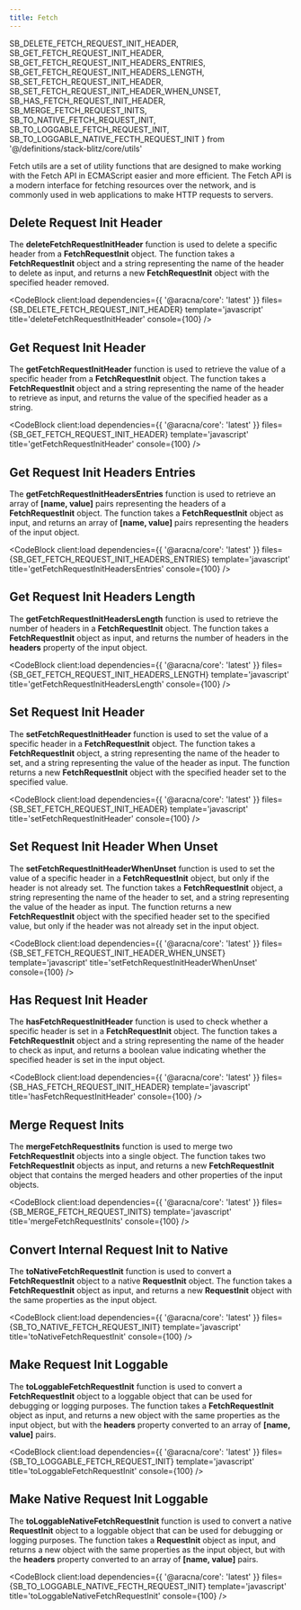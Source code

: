 ```yaml
---
title: Fetch
---
```


  SB_DELETE_FETCH_REQUEST_INIT_HEADER,
  SB_GET_FETCH_REQUEST_INIT_HEADER,
  SB_GET_FETCH_REQUEST_INIT_HEADERS_ENTRIES,
  SB_GET_FETCH_REQUEST_INIT_HEADERS_LENGTH,
  SB_SET_FETCH_REQUEST_INIT_HEADER,
  SB_SET_FETCH_REQUEST_INIT_HEADER_WHEN_UNSET,
  SB_HAS_FETCH_REQUEST_INIT_HEADER,
  SB_MERGE_FETCH_REQUEST_INITS,
  SB_TO_NATIVE_FETCH_REQUEST_INIT,
  SB_TO_LOGGABLE_FETCH_REQUEST_INIT,
  SB_TO_LOGGABLE_NATIVE_FECTH_REQUEST_INIT
} from '@/definitions/stack-blitz/core/utils'

Fetch utils are a set of utility functions that are designed to make working with the Fetch API in ECMAScript easier and more efficient. The Fetch API is a modern interface for fetching resources over the network, and is commonly used in web applications to make HTTP requests to servers.

## Delete Request Init Header

The **deleteFetchRequestInitHeader** function is used to delete a specific header from a **FetchRequestInit** object. The function takes a **FetchRequestInit** object and a string representing the name of the header to delete as input, and returns a new **FetchRequestInit** object with the specified header removed.

<CodeBlock
  client:load
  dependencies={{ '@aracna/core': 'latest' }}
  files={SB_DELETE_FETCH_REQUEST_INIT_HEADER}
  template='javascript'
  title='deleteFetchRequestInitHeader'
  console={100}
/>

## Get Request Init Header

The **getFetchRequestInitHeader** function is used to retrieve the value of a specific header from a **FetchRequestInit** object. The function takes a **FetchRequestInit** object and a string representing the name of the header to retrieve as input, and returns the value of the specified header as a string.

<CodeBlock
  client:load
  dependencies={{ '@aracna/core': 'latest' }}
  files={SB_GET_FETCH_REQUEST_INIT_HEADER}
  template='javascript'
  title='getFetchRequestInitHeader'
  console={100}
/>

## Get Request Init Headers Entries

The **getFetchRequestInitHeadersEntries** function is used to retrieve an array of **[name, value]** pairs representing the headers of a **FetchRequestInit** object. The function takes a **FetchRequestInit** object as input, and returns an array of **[name, value]** pairs representing the headers of the input object.

<CodeBlock
  client:load
  dependencies={{ '@aracna/core': 'latest' }}
  files={SB_GET_FETCH_REQUEST_INIT_HEADERS_ENTRIES}
  template='javascript'
  title='getFetchRequestInitHeadersEntries'
  console={100}
/>

## Get Request Init Headers Length

The **getFetchRequestInitHeadersLength** function is used to retrieve the number of headers in a **FetchRequestInit** object. The function takes a **FetchRequestInit** object as input, and returns the number of headers in the **headers** property of the input object.

<CodeBlock
  client:load
  dependencies={{ '@aracna/core': 'latest' }}
  files={SB_GET_FETCH_REQUEST_INIT_HEADERS_LENGTH}
  template='javascript'
  title='getFetchRequestInitHeadersLength'
  console={100}
/>

## Set Request Init Header

The **setFetchRequestInitHeader** function is used to set the value of a specific header in a **FetchRequestInit** object. The function takes a **FetchRequestInit** object, a string representing the name of the header to set, and a string representing the value of the header as input. The function returns a new **FetchRequestInit** object with the specified header set to the specified value.

<CodeBlock
  client:load
  dependencies={{ '@aracna/core': 'latest' }}
  files={SB_SET_FETCH_REQUEST_INIT_HEADER}
  template='javascript'
  title='setFetchRequestInitHeader'
  console={100}
/>

## Set Request Init Header When Unset

The **setFetchRequestInitHeaderWhenUnset** function is used to set the value of a specific header in a **FetchRequestInit** object, but only if the header is not already set. The function takes a **FetchRequestInit** object, a string representing the name of the header to set, and a string representing the value of the header as input. The function returns a new **FetchRequestInit** object with the specified header set to the specified value, but only if the header was not already set in the input object.

<CodeBlock
  client:load
  dependencies={{ '@aracna/core': 'latest' }}
  files={SB_SET_FETCH_REQUEST_INIT_HEADER_WHEN_UNSET}
  template='javascript'
  title='setFetchRequestInitHeaderWhenUnset'
  console={100}
/>

## Has Request Init Header

The **hasFetchRequestInitHeader** function is used to check whether a specific header is set in a **FetchRequestInit** object. The function takes a **FetchRequestInit** object and a string representing the name of the header to check as input, and returns a boolean value indicating whether the specified header is set in the input object.

<CodeBlock
  client:load
  dependencies={{ '@aracna/core': 'latest' }}
  files={SB_HAS_FETCH_REQUEST_INIT_HEADER}
  template='javascript'
  title='hasFetchRequestInitHeader'
  console={100}
/>

## Merge Request Inits

The **mergeFetchRequestInits** function is used to merge two **FetchRequestInit** objects into a single object. The function takes two **FetchRequestInit** objects as input, and returns a new **FetchRequestInit** object that contains the merged headers and other properties of the input objects.

<CodeBlock
  client:load
  dependencies={{ '@aracna/core': 'latest' }}
  files={SB_MERGE_FETCH_REQUEST_INITS}
  template='javascript'
  title='mergeFetchRequestInits'
  console={100}
/>

## Convert Internal Request Init to Native

The **toNativeFetchRequestInit** function is used to convert a **FetchRequestInit** object to a native **RequestInit** object. The function takes a **FetchRequestInit** object as input, and returns a new **RequestInit** object with the same properties as the input object.

<CodeBlock
  client:load
  dependencies={{ '@aracna/core': 'latest' }}
  files={SB_TO_NATIVE_FETCH_REQUEST_INIT}
  template='javascript'
  title='toNativeFetchRequestInit'
  console={100}
/>

## Make Request Init Loggable

The **toLoggableFetchRequestInit** function is used to convert a **FetchRequestInit** object to a loggable object that can be used for debugging or logging purposes. The function takes a **FetchRequestInit** object as input, and returns a new object with the same properties as the input object, but with the **headers** property converted to an array of **[name, value]** pairs.

<CodeBlock
  client:load
  dependencies={{ '@aracna/core': 'latest' }}
  files={SB_TO_LOGGABLE_FETCH_REQUEST_INIT}
  template='javascript'
  title='toLoggableFetchRequestInit'
  console={100}
/>

## Make Native Request Init Loggable

The **toLoggableNativeFetchRequestInit** function is used to convert a native **RequestInit** object to a loggable object that can be used for debugging or logging purposes. The function takes a **RequestInit** object as input, and returns a new object with the same properties as the input object, but with the **headers** property converted to an array of **[name, value]** pairs.

<CodeBlock
  client:load
  dependencies={{ '@aracna/core': 'latest' }}
  files={SB_TO_LOGGABLE_NATIVE_FECTH_REQUEST_INIT}
  template='javascript'
  title='toLoggableNativeFetchRequestInit'
  console={100}
/>
